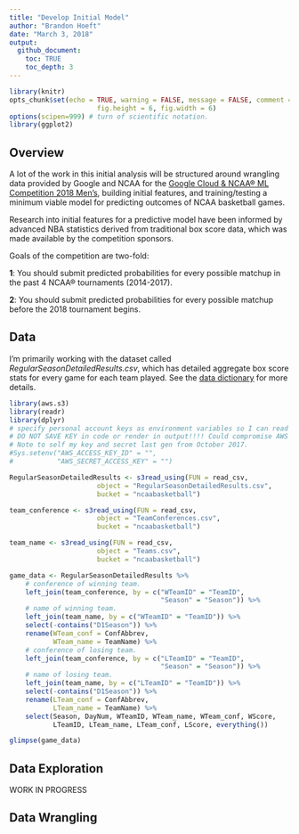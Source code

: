 ```yaml
---
title: "Develop Initial Model"
author: "Brandon Hoeft"
date: "March 3, 2018"
output:
  github_document:
    toc: TRUE
    toc_depth: 3
---
```


```r
library(knitr)
opts_chunk$set(echo = TRUE, warning = FALSE, message = FALSE, comment = "",
                      fig.height = 6, fig.width = 6)
options(scipen=999) # turn of scientific notation.
library(ggplot2)
```

## Overview

A lot of the work in this initial analysis will be structured around wrangling data provided by Google and NCAA for the [Google Cloud & NCAA® ML Competition 2018 Men's](https://www.kaggle.com/c/mens-machine-learning-competition-2018), building initial features, and training/testing a minimum viable model for predicting outcomes of NCAA basketball games. 

Research into initial features for a predictive model have been informed by advanced NBA statistics derived from traditional box score data, which was made available by the competition sponsors. 

Goals of the competition are two-fold:

**1**: You should submit predicted probabilities for every possible matchup in the past 4 NCAA® tournaments (2014-2017).

**2**: You should submit predicted probabilities for every possible matchup before the 2018 tournament begins.

## Data

I'm primarily working with the dataset called *RegularSeasonDetailedResults.csv*, which has detailed aggregate box score stats for every game for each team played. See the [data dictionary](https://www.kaggle.com/c/mens-machine-learning-competition-2018/data) for more details. 

``` r
library(aws.s3)
library(readr)
library(dplyr)
# specify personal account keys as environment variables so I can read my s3 object(s) from AWS. 
# DO NOT SAVE KEY in code or render in output!!!! Could compromise AWS account. 
# Note to self my key and secret last gen from October 2017. 
#Sys.setenv("AWS_ACCESS_KEY_ID" = "",
#           "AWS_SECRET_ACCESS_KEY" = "")

RegularSeasonDetailedResults <- s3read_using(FUN = read_csv, 
                      object = "RegularSeasonDetailedResults.csv",
                      bucket = "ncaabasketball")

team_conference <- s3read_using(FUN = read_csv, 
                      object = "TeamConferences.csv",
                      bucket = "ncaabasketball")

team_name <- s3read_using(FUN = read_csv, 
                      object = "Teams.csv",
                      bucket = "ncaabasketball")

game_data <- RegularSeasonDetailedResults %>%
    # conference of winning team.
    left_join(team_conference, by = c("WTeamID" = "TeamID",
                                      "Season" = "Season")) %>%
    # name of winning team.
    left_join(team_name, by = c("WTeamID" = "TeamID")) %>%
    select(-contains("D1Season")) %>%
    rename(WTeam_conf = ConfAbbrev,
           WTeam_name = TeamName) %>%
    # conference of losing team.
    left_join(team_conference, by = c("LTeamID" = "TeamID",
                                      "Season" = "Season")) %>%
    # name of losing team.
    left_join(team_name, by = c("LTeamID" = "TeamID")) %>%
    select(-contains("D1Season")) %>%
    rename(LTeam_conf = ConfAbbrev,
           LTeam_name = TeamName) %>%
    select(Season, DayNum, WTeamID, WTeam_name, WTeam_conf, WScore,
           LTeamID, LTeam_name, LTeam_conf, LScore, everything())

glimpse(game_data)
```
 
## Data Exploration

WORK IN PROGRESS

## Data Wrangling


